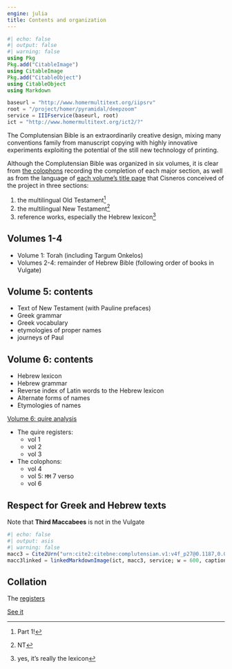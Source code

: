 ```yaml
---
engine: julia
title: Contents and organization
---
```



```julia
#| echo: false
#| output: false
#| warning: false
using Pkg
Pkg.add("CitableImage")
using CitableImage
Pkg.add("CitableObject")
using CitableObject
using Markdown

baseurl = "http://www.homermultitext.org/iipsrv"
root = "/project/homer/pyramidal/deepzoom"
service = IIIFservice(baseurl, root)
ict = "http://www.homermultitext.org/ict2/?"
```


The Complutensian Bible is an extraordinarily creative design, mixing many conventions family from manuscript copying with highly innovative experiments exploiting the potential of the still new technology of printing.


Although the Complutensian Bible was organized in six volumes, it is clear from [the colophons](./colophons/) recording the completion of each major section, as well as from the language of [each volume's title page](./titlepages/) that Cisneros conceived of the project in three sections: 

1. the multilingual Old Testament[^1]
2. the multilingual New Testament[^2]
3. reference works, especially the Hebrew lexicon[^3]

[^1]: Part 1!

[^2]: NT

[^3]: yes, it's really the lexicon


## Volumes 1-4


- Volume 1: Torah (including Targum Onkelos)
- Volumes 2-4: remainder of Hebrew Bible (following order of books in Vulgate)


## Volume 5: contents


- Text of New Testament (with Pauline prefaces)
- Greek grammar
- Greek vocabulary
- etymologies of proper names
- journeys of Paul

## Volume 6: contents

- Hebrew lexicon
- Hebrew grammar
- Reverse index of Latin words to the Hebrew lexicon
- Alternate forms of names
- Etymologies of names


[Volume 6: quire analysis](./imgs/quire-analysis.png)



- The quire registers:
    - vol 1
    - vol 2
    - vol 3
- The colophons:
    - vol 4
    - vol 5: `MM` 7 verso
    - vol 6


## Respect for Greek and Hebrew texts

Note that **Third Maccabees** is not in the Vulgate

```julia
#| echo: false
#| output: asis
#| warning: false
macc3 = Cite2Urn("urn:cite2:citebne:complutensian.v1:v4f_p27@0.1187,0.05708,0.3182,0.06020")
macc3linked = linkedMarkdownImage(ict, macc3, service; w = 600, caption = "Volume 1 title page") |> Markdown.parse
```


## Collation


The [registers](./registers/)


[See it](./collation/)
